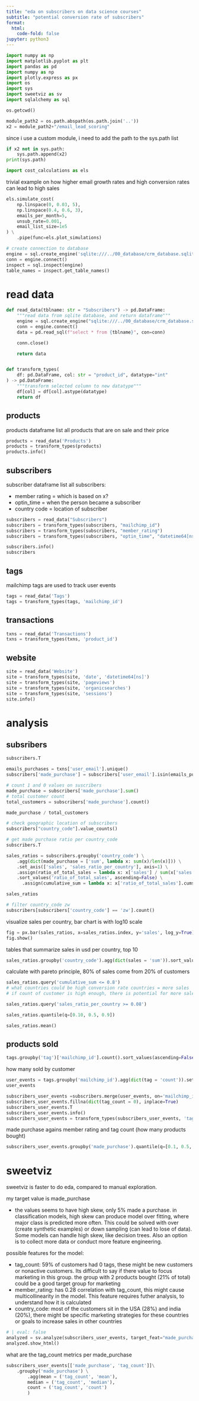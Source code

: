 ```yaml
---
title: "eda on subscribers on data science courses"
subtitle: "potential conversion rate of subscribers"
format:
  html:
    code-fold: false
jupyter: python3
---
```


```python
import numpy as np
import matplotlib.pyplot as plt
import pandas as pd
import numpy as np
import plotly.express as px
import os
import sys
import sweetviz as sv
import sqlalchemy as sql
```


```python
os.getcwd()
```

```python

module_path2 = os.path.abspath(os.path.join('..'))
x2 = module_path2+"/email_lead_scoring"
```

since i use a custom module, i need to add the path to the sys.path list

```python

if x2 not in sys.path:
    sys.path.append(x2)
print(sys.path)
```


```python
import cost_calculations as els 
```

trivial example on how higher email growth rates and high conversion rates can lead to high sales


```python
els.simulate_cost(
    np.linspace(0, 0.03, 5),
    np.linspace(0.4, 0.6, 3),
    emails_per_month=5,
    unsub_rate=0.001,
    email_list_size=1e5
) \
    .pipe(func=els.plot_simulations)

```
```python
# create connection to database
engine = sql.create_engine('sqlite:///../00_database/crm_database.sqlite')
conn = engine.connect()
inspect = sql.inspect(engine)
table_names = inspect.get_table_names()
```

# read data

```python
def read_data(tblname: str = "Subscribers") -> pd.DataFrame:
    """read data from sqlite database, and return dataframe"""
    engine = sql.create_engine("sqlite:///../00_database/crm_database.sqlite")
    conn = engine.connect()
    data = pd.read_sql(f"select * from {tblname}", con=conn)

    conn.close()

    return data


def transform_types(
    df: pd.DataFrame, col: str = "product_id", datatype="int"
) -> pd.DataFrame:
    """transform selected column to new datatype"""
    df[col] = df[col].astype(datatype)
    return df
```

## products

products dataframe list all products that are on sale and their price

```python
products = read_data('Products')
products = transform_types(products)
products.info()
```

## subscribers

subscriber dataframe list all subscribers:

* member rating =  which is based on x?
* optin_time = when the person became a subscriber
* country code = location of subscriber

```python
subscribers = read_data("Subscribers")
subscribers = transform_types(subscribers, "mailchimp_id")
subscribers = transform_types(subscribers, "member_rating")
subscribers = transform_types(subscribers, "optin_time", "datetime64[ns]")

subscribers.info()
subscribers
```

## tags

mailchimp tags are used to track user events

```python
tags = read_data('Tags')
tags = transform_types(tags, 'mailchimp_id')
```

## transactions

```python
txns = read_data('Transactions')
txns = transform_types(txns, 'product_id')

```

## website


```python
site = read_data('Website')
site = transform_types(site, 'date', 'datetime64[ns]')
site = transform_types(site, 'pageviews')
site = transform_types(site, 'organicsearches')
site = transform_types(site, 'sessions')
site.info()
```

# analysis

## subsribers

```python
subscribers.T
```


```python

emails_purchases = txns['user_email'].unique()
subscribers['made_purchase'] = subscribers['user_email'].isin(emails_purchases).astype(int) 

```

```python
# count 1 and 0 values on suscribers
made_purchase = subscribers['made_purchase'].sum()
# total customer count
total_customers = subscribers['made_purchase'].count()

made_purchase / total_customers
```

```python
# check geographic location of subscribers
subscribers["country_code"].value_counts()
```

```python
# get made purchase ratio per country_code
subscribers.T

sales_ratios = subscribers.groupby('country_code') \
    .agg(dict(made_purchase = ['sum', lambda x: sum(x)/len(x)])) \
    .set_axis(['sales', 'sales_ratio_per_country'], axis=1) \
    .assign(ratio_of_total_sales = lambda x: x['sales'] / sum(x['sales'])) \
    .sort_values('ratio_of_total_sales', ascending=False) \
      .assign(cumulative_sum = lambda x: x['ratio_of_total_sales'].cumsum()) 

sales_ratios
```



```python
# filter country_code zw
subscribers[subscribers['country_code'] == 'zw'].count()
```


visualize sales per country, bar chart is with log10 scale
```python

fig = px.bar(sales_ratios, x=sales_ratios.index, y='sales', log_y=True)
fig.show()
```

tables that summarize sales in usd per country, top 10


```python
sales_ratios.groupby('country_code').agg(dict(sales = 'sum')).sort_values('sales', ascending=False).head(10)
```


calculate with pareto principle, 80% of sales come from 20% of customers
```python

sales_ratios.query('cumulative_sum <= 0.8')
# what countries could be high conversion rate countries = more sales
# if count of customer is high enough, there is potential for more sales

sales_ratios.query('sales_ratio_per_country >= 0.08')
```

```python
sales_ratios.quantile(q=[0.10, 0.5, 0.9])
```

```python
sales_ratios.mean()
```

## products sold

```python

tags.groupby('tag')['mailchimp_id'].count().sort_values(ascending=False).head(10)
```

how many sold by customer

```python

user_events = tags.groupby('mailchimp_id').agg(dict(tag = 'count')).set_axis(['tag_count'], axis=1).reset_index()
user_events
```

```python
subscribers_user_events =subscribers.merge(user_events, on='mailchimp_id', how='left')
subscribers_user_events.fillna(dict(tag_count = 0), inplace=True)
subscribers_user_events.T
subscribers_user_events.info()
subscribers_user_events = transform_types(subscribers_user_events, 'tag_count', 'int')

```

made purchase agains member rating and tag count (how many products bought)

```python

subscribers_user_events.groupby('made_purchase').quantile(q=[0.1, 0.5, 0.9], numeric_only=True)
```

# sweetviz

sweetviz is faster to do eda, compared to manual exploration.

my target value is made_purchase  

* the values seems to have high skew, only 5% made a purchase. in classification models, high skew can produce model over fitting, where major class is predicted more often. This could be solved with over (create synthetic examples) or down sampling (can lead to lose of data). Some models can handle high skew, like decision trees. Also an option is to collect more data or conduct more feature engineering.

possible features for the model:

* tag_count: 59% of customers had 0 tags, these might be new customers or nonactive customers. Its difficult to say if there value to focus marketing in this group. the group with 2 products bought (21% of total) could be a good target group for marketing
* member_rating: has 0.28 correlation with tag_count, this might cause multicollinearity in the model. This feature requires futher analysis, to understand how it is calculated
* country_code: most of the customers sit in the USA (28%) and india (20%), there might be specific marketing strategies for these countries or goals to increase sales in other countries


```python
# | eval: false
analyzed = sv.analyze(subscribers_user_events, target_feat="made_purchase")
analyzed.show_html()
```

what are the tag_count metrics per made_purchase

```python
subscribers_user_events[['made_purchase', 'tag_count']]\
    .groupby('made_purchase') \
        .agg(mean = ('tag_count', 'mean'),
        median = ('tag_count', 'median'),
        count = ('tag_count', 'count')
        )
            
```